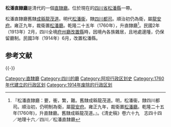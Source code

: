 '''松潘直隸廳'''是清代的一個[[直隸廳|直隸廳]]。位於現在的[[四川省|四川省]][[松潘縣|松潘縣]]一帶。

松潘直隸廳舊隸[[成緜龍茂道|成緜龍茂道]]。明代[[松潘衞|松潘衞]]，隸[[四川都司|四川都司]]。順治初仍為衛，屬[[龍安府|龍安府]]。雍正九年，裁衛置[[松潘廳|松潘廳]]。乾隆二十五年（1760年），升直隸廳<ref>『松潘直隸廳：要，衝，繁，難。舊隸成緜龍茂道。明，松潘衞，隸四川都司。順治初，仍明制為衛，屬[[龍安府|龍安府]]。雍正九年，裁衛置[[松潘廳|松潘廳]]。乾隆二十五年(1760年)，升直隸廳。舊隸成緜龍茂道。』。《清史稿》卷六十九　志四十四／地理十六／四川／松潘直隸廳</ref>。民國2年（1913年）2月，四川全境[[废府州厅改县|府州廳改置縣]]時，因境內各族雜居，且地處邊隀，仍保留廳制。民國3年（1914年）6月，改置松潘縣。

== 参考文献 ==
{{Reflist}}

{{-}}
{{清朝四川省行政區劃|nocat}}
{{清朝行政区划小作品}}
[[Category:直隸廳|Category:直隸廳]]
[[Category:四川的廳|Category:四川的廳]]
[[Category:阿坝行政区划史|Category:阿坝行政区划史]]
[[Category:1760年代建立的行政区划|Category:1760年代建立的行政区划]]
[[Category:1914年废除的行政区划|Category:1914年废除的行政区划]]